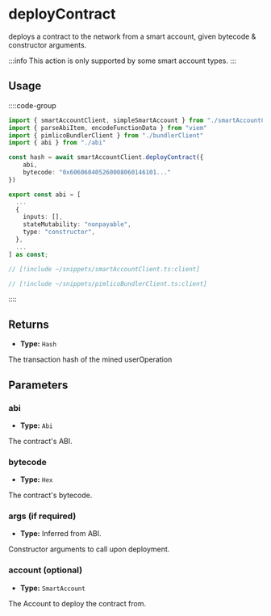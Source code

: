 
<VersionWarning version="0.2" />

# deployContract

deploys a contract to the network from a smart account, given bytecode & constructor arguments.

:::info
This action is only supported by some smart account types.
:::

## Usage

::::code-group

```ts [example.ts]
import { smartAccountClient, simpleSmartAccount } from "./smartAccountClient"
import { parseAbiItem, encodeFunctionData } from "viem"
import { pimlicoBundlerClient } from "./bundlerClient"
import { abi } from "./abi"

const hash = await smartAccountClient.deployContract({
    abi,
    bytecode: "0x606060405260008060146101..."
})
```

```ts [abi.ts]
export const abi = [
  ...
  {
    inputs: [],
    stateMutability: "nonpayable",
    type: "constructor",
  },
  ...
] as const;
```

```ts [smartAccountClient.ts]
// [!include ~/snippets/smartAccountClient.ts:client]
```

```ts [bundlerClient.ts]
// [!include ~/snippets/pimlicoBundlerClient.ts:client]
```

::::

## Returns

- **Type:** `Hash`

The transaction hash of the mined userOperation

## Parameters

### abi

- **Type:** `Abi`

The contract's ABI.

### bytecode

- **Type:** `Hex`

The contract's bytecode.

### args (if required)

- **Type:** Inferred from ABI.

Constructor arguments to call upon deployment.

### account (optional)

- **Type:** `SmartAccount`

The Account to deploy the contract from.
